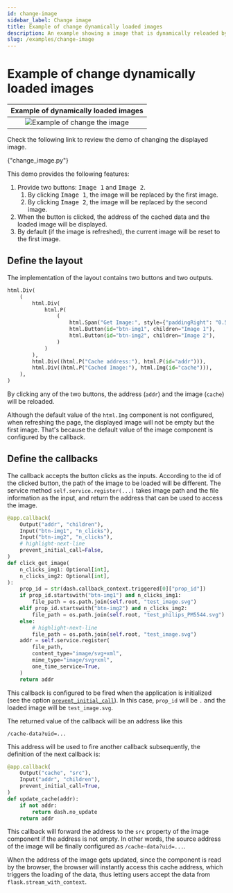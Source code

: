 ```yaml
---
id: change-image
sidebar_label: Change image
title: Example of change dynamically loaded images
description: An example showing a image that is dynamically reloaded by a callback.
slug: /examples/change-image
---
```





# Example of change dynamically loaded images

<div className="float-right indark-inv">

|                Example of dynamically loaded images                |
| :----------------------------------------------------------------: |
| ![Example of change the image](./static/example-change-image.webp) |

</div>

Check the following link to review the demo of changing the displayed image.

<p>
  <DarkButton to={demoURL("change_image.py")} icon={mdiLanguagePython}>
    {"change_image.py"}
  </DarkButton>
</p>

This demo provides the following features:

1. Provide two buttons: <kbd>Image 1</kbd> and <kbd>Image 2</kbd>.
   1. By clicking <kbd>Image 1</kbd>, the image will be replaced by the first image.
   2. By clicking <kbd>Image 2</kbd>, the image will be replaced by the second image.
2. When the button is clicked, the address of the cached data and the loaded image
   will be displayed.
3. By default (if the image is refreshed), the current image will be reset to the first
   image.

## Define the layout

The implementation of the layout contains two buttons and two outputs.

```python showLineNumbers
html.Div(
    (
        html.Div(
            html.P(
                (
                    html.Span("Get Image:", style={"paddingRight": "0.5rem"}),
                    html.Button(id="btn-img1", children="Image 1"),
                    html.Button(id="btn-img2", children="Image 2"),
                )
            )
        ),
        html.Div((html.P("Cache address:"), html.P(id="addr"))),
        html.Div((html.P("Cached Image:"), html.Img(id="cache"))),
    ),
)
```

By clicking any of the two buttons, the address (`addr`) and the image (`cache`) will
be reloaded.

Although the default value of the `html.Img` component is not configured, when
refreshing the page, the displayed image will not be empty but the first image.
That's because the default value of the image component is configured by the callback.

## Define the callbacks

The callback accepts the button clicks as the inputs. According to the id of the clicked
button, the path of the image to be loaded will be different. The service method
`self.service.register(...)` takes image path and the file information as the input,
and return the address that can be used to access the image.

```python showLineNumbers
@app.callback(
    Output("addr", "children"),
    Input("btn-img1", "n_clicks"),
    Input("btn-img2", "n_clicks"),
    # highlight-next-line
    prevent_initial_call=False,
)
def click_get_image(
    n_clicks_img1: Optional[int],
    n_clicks_img2: Optional[int],
):
    prop_id = str(dash.callback_context.triggered[0]["prop_id"])
    if prop_id.startswith("btn-img1") and n_clicks_img1:
        file_path = os.path.join(self.root, "test_image.svg")
    elif prop_id.startswith("btn-img2") and n_clicks_img2:
        file_path = os.path.join(self.root, "test_philips_PM5544.svg")
    else:
        # highlight-next-line
        file_path = os.path.join(self.root, "test_image.svg")
    addr = self.service.register(
        file_path,
        content_type="image/svg+xml",
        mime_type="image/svg+xml",
        one_time_service=True,
    )
    return addr
```

This callback is configured to be fired when the application is initialized (see the
option [`prevent_initial_call`<IconExternalLink/>][link-prevent-initial-call]). In this
case, `prop_id` will be `.` and the loaded image will be `test_image.svg`.

The returned value of the callback will be an address like this

```
/cache-data?uid=...
```

This address will be used to fire another callback subsequently, the definition of the
next callback is:

```python showLineNumbers
@app.callback(
    Output("cache", "src"),
    Input("addr", "children"),
    prevent_initial_call=True,
)
def update_cache(addr):
    if not addr:
        return dash.no_update
    return addr
```

This callback will forward the address to the `src` property of the image component if
the address is not empty. In other words, the source address of the image will be
finally configured as `/cache-data?uid=...`.

When the address of the image gets updated, since the component is read by the browser,
the browser will instantly access this cache address, which triggers the loading of the
data, thus letting users accept the data from `flask.stream_with_context`.

[link-prevent-initial-call]: https://dash.plotly.com/advanced-callbacks#prevent-callback-execution-upon-initial-component-render
